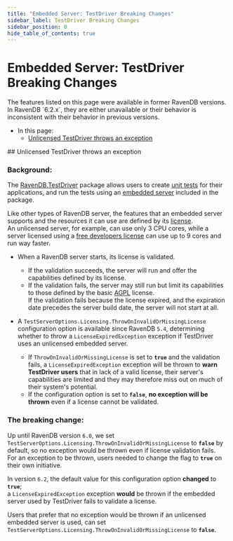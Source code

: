 ```yaml
---
title: "Embedded Server: TestDriver Breaking Changes"
sidebar_label: TestDriver Breaking Changes
sidebar_position: 0
hide_table_of_contents: true
---
```



# Embedded Server: TestDriver Breaking Changes
<Admonition type="note" title="Note">
The features listed on this page were available in former RavenDB versions.  
In RavenDB `6.2.x`, they are either unavailable or their behavior is inconsistent 
with their behavior in previous versions.  

* In this page:  
   * [Unlicensed TestDriver throws an exception](../../migration/embedded/testdriver-breaking-changes#unlicensed-testdriver-throws-an-exception)  

</Admonition>
## Unlicensed TestDriver throws an exception

### Background:

The [RavenDB.TestDriver](https://www.nuget.org/packages/RavenDB.TestDriver/) package 
allows users to create [unit tests](../../start/test-driver) for their applications, 
and run the tests using an [embedded server](../../server/embedded) included in the package.  

Like other types of RavenDB server, the features that an embedded server supports 
and the resources it can use are defined by its [license](https://ravendb.net/buy).  
An unlicensed server, for example, can use only 3 CPU cores, while a server 
licensed using a [free developers license](https://ravendb.net/buy#developer) 
can use up to 9 cores and run way faster.  

* When a RavenDB server starts, its license is validated.  
   * If the validation succeeds, the server will run and offer the capabilities defined 
     by its license.  
   * If the validation fails, the server may still run but limit its capabilities to those 
     defined by the basic [AGPL](https://ravendb.net/legal/ravendb/commercial-license-eula) 
     license.  
     <Admonition type="note" title="Note">
     If the validation fails because the license expired, and the expiration date precedes 
     the server build date, the server will not start at all.  
     </Admonition>

* A `TestServerOptions.Licensing.ThrowOnInvalidOrMissingLicense` configuration option 
  is available since RavenDB `5.4`, determining whether to throw a `LicenseExpiredException` 
  exception if TestDriver uses an unlicensed embedded server.  
   * If `ThrowOnInvalidOrMissingLicense` is set to **`true`** and the validation fails, 
     a `LicenseExpiredException` exception will be thrown to **warn TestDriver users** 
     that in lack of a valid license, their server's capabilities are limited and they 
     may therefore miss out on much of their system's potential.  
   * If the configuration option is set to **`false`**, **no exception will be thrown** 
     even if a license cannot be validated.  
### The breaking change:

Up until RavenDB version `6.0`, we set `TestServerOptions.Licensing.ThrowOnInvalidOrMissingLicense` 
to **`false`** by default, so no exception would be thrown even if license validation fails.  
For an exception to be thrown, users needed to change the flag to **`true`** on their own initiative.  

In version `6.2`, the default value for this configuration option **changed** to **`true`**;  
a `LicenseExpiredException` exception **would** be thrown if the embedded server used by 
TestDriver fails to validate a license.  

Users that prefer that no exception would be thrown if an unlicensed embedded server is 
used, can set `TestServerOptions.Licensing.ThrowOnInvalidOrMissingLicense` to **`false`**.  



